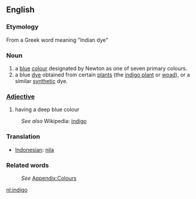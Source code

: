 ==English==
===Etymology===
From a Greek word meaning "Indian dye"

===Noun===

#a [[blue]] [[colour]] designated by Newton as one of seven primary colours.
#a blue [[dye]] obtained from certain [[plant]]s (the [[indigo plant]] or [[woad]]), or a similar [[synthetic]] dye.

===[[Adjective]]===
#having a deep blue colour
:''See also'' Wikipedia: [[w:indigo|indigo]]

===Translation===
*[[Indonesian]]: [[nila]]

===Related words===
:''See'' [[Wiktionary_Appendix:Colours|Appendix:Colours]]

[[nl:indigo]]
